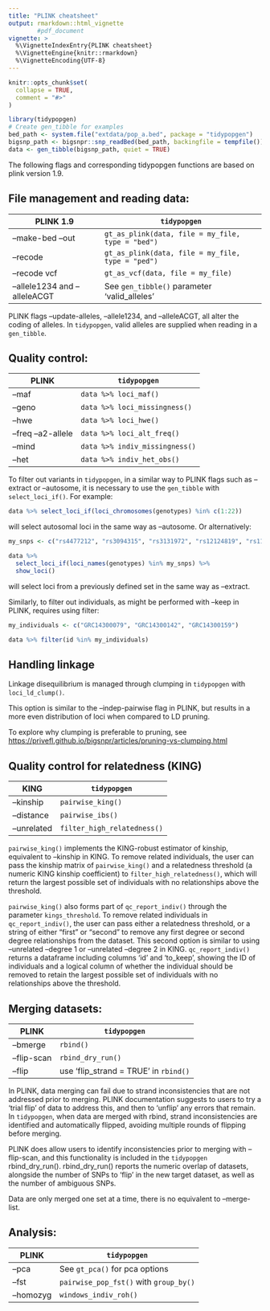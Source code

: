 ```yaml
---
title: "PLINK cheatsheet"
output: rmarkdown::html_vignette
        #pdf_document
vignette: >
  %\VignetteIndexEntry{PLINK cheatsheet}
  %\VignetteEngine{knitr::rmarkdown}
  %\VignetteEncoding{UTF-8}
---
```


```r
knitr::opts_chunk$set(
  collapse = TRUE,
  comment = "#>"
)
```

```r
library(tidypopgen)
# Create gen_tibble for examples
bed_path <- system.file("extdata/pop_a.bed", package = "tidypopgen")
bigsnp_path <- bigsnpr::snp_readBed(bed_path, backingfile = tempfile())
data <- gen_tibble(bigsnp_path, quiet = TRUE)
```

The following flags and corresponding tidypopgen functions are based on 
plink version 1.9.

## File management and reading data:

| PLINK 1.9                        | `tidypopgen`                                             |
|----------------------------------|----------------------------------------------------------|
| --make-bed --out                 | `gt_as_plink(data, file = my_file, type = "bed")`        |
| --recode                         | `gt_as_plink(data, file = my_file, type = "ped")`        |
| --recode vcf                     | `gt_as_vcf(data, file = my_file)`                        |
| --allele1234 and --alleleACGT    | See `gen_tibble()` parameter 'valid_alleles'             |

PLINK flags --update-alleles, --allele1234, and --alleleACGT, all alter the coding of alleles. In `tidypopgen`, valid alleles are supplied when reading in a `gen_tibble`.

## Quality control:

| PLINK              | `tidypopgen`                    |
|--------------------|---------------------------------|
| --maf              | `data %>% loci_maf()`          |
| --geno             | `data %>% loci_missingness()`  |
| --hwe              | `data %>% loci_hwe()`          |
| --freq --a2-allele | `data %>% loci_alt_freq()`     |
| --mind             | `data %>% indiv_missingness()` |
| --het              | `data %>% indiv_het_obs()`     |

To filter out variants in `tidypopgen`, in a similar way to PLINK flags such as --extract or --autosome, it is necessary to use the `gen_tibble` with `select_loci_if()`. For example:

```r
data %>% select_loci_if(loci_chromosomes(genotypes) %in% c(1:22))
```

will select autosomal loci in the same way as --autosome. Or alternatively:

```r
my_snps <- c("rs4477212", "rs3094315", "rs3131972", "rs12124819", "rs11240777")

data %>%
  select_loci_if(loci_names(genotypes) %in% my_snps) %>%
  show_loci()
```

will select loci from a previously defined set in the same way as --extract.

Similarly, to filter out individuals, as might be performed with --keep in PLINK, requires using filter:

```r
my_individuals <- c("GRC14300079", "GRC14300142", "GRC14300159")

data %>% filter(id %in% my_individuals)
```

## Handling linkage

Linkage disequilibrium is managed through clumping in `tidypopgen` with `loci_ld_clump()`.

This option is similar to the --indep-pairwise flag in PLINK, but results in a more even distribution of loci when compared to LD pruning.

To explore why clumping is preferable to pruning, see <https://privefl.github.io/bigsnpr/articles/pruning-vs-clumping.html>

## Quality control for relatedness (KING)

| KING        | `tidypopgen`                |
|-------------|-----------------------------|
| --kinship   | `pairwise_king()`           |
| --distance  | `pairwise_ibs()`            |
| --unrelated | `filter_high_relatedness()` |

`pairwise_king()` implements the KING-robust estimator of kinship, equivalent to --kinship in KING. To remove related individuals, the user can pass the kinship matrix of `pairwise_king()` and a relatedness threshold (a numeric KING kinship coefficient) to `filter_high_relatedness()`, which will return the largest possible set of individuals with no relationships above the threshold.

`pairwise_king()` also forms part of `qc_report_indiv()` through the parameter `kings_threshold`. To remove related individuals in `qc_report_indiv()`, the user can pass either a relatedness threshold, or a string of either "first" or "second" to remove any first degree or second degree relationships from the dataset. This second option is similar to using  --unrelated --degree 1 or  --unrelated --degree 2 in KING. `qc_report_indiv()` returns a dataframe including columns 'id' and 'to_keep', showing the ID of individuals and a logical column of whether the individual should be removed to retain the largest possible set of individuals with no relationships above the threshold.


## Merging datasets:

| PLINK       | `tidypopgen`                          |
|-------------|---------------------------------------|
| --bmerge    | `rbind()`                             |
| --flip-scan | `rbind_dry_run()`                     |
| --flip      | use 'flip_strand = TRUE' in `rbind()` |

In PLINK, data merging can fail due to strand inconsistencies that are not addressed prior to merging. PLINK documentation suggests to users to try a 'trial flip' of data to address this, and then to 'unflip' any errors that remain. In `tidypopgen`, when data are merged with rbind, strand inconsistencies are identified and automatically flipped, avoiding multiple rounds of flipping before merging.

PLINK does allow users to identify inconsistencies prior to merging with --flip-scan, and this functionality is included in the `tidypopgen` rbind_dry_run(). rbind_dry_run() reports the numeric overlap of datasets, alongside the number of SNPs to 'flip' in the new target dataset, as well as the number of ambiguous SNPs.

Data are only merged one set at a time, there is no equivalent to --merge-list.

## Analysis:

| PLINK     | `tidypopgen`                           |
|-----------|----------------------------------------|
| --pca     | See `gt_pca()` for pca options         |
| --fst     | `pairwise_pop_fst()` with `group_by()` |
| --homozyg | `windows_indiv_roh()`                      |

